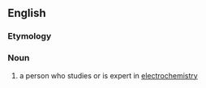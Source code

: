 ==English==

===Etymology===
{{prefix|electro|chemist}}

===Noun===
{{en-noun}}

# a person who studies or is expert in [[electrochemistry]]